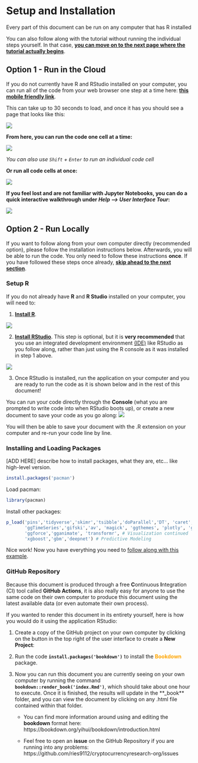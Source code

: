 # Setup and Installation {#setup}

Every part of this document can be run on any computer that has R installed

You can also follow along with the tutorial without running the individual steps yourself. In that case, [**you can move on to the next page where the tutorial actually begins**](#overview).

## Option 1 - Run in the Cloud

If you do not currently have R and RStudio installed on your computer, you can run all of the code from your web browser one step at a time here: <a href="https://gesis.mybinder.org/binder/v2/gh/ries9112/Research-Paper-Example/0a23077a85848af214976c87d7d5d2472df700ee?filepath=Jupyter%2FCryptocurrency%20Research.ipynb" target="_blank">**this mobile friendly link**</a>.

This can take up to 30 seconds to load, and once it has you should see a page that looks like this:

![](images/jupyter_notebook.png)

**From here, you can run the code one cell at a time:**

![](images/jupyter_run_one_cell.png)

*You can also use `Shift` + `Enter` to run an individual code cell*

**Or run all code cells at once:**

![](images/jupyter_run_all_cells.png)

**If you feel lost and are not familiar with Jupyter Notebooks, you can do a quick interactive walkthrough under *Help --\> User Interface Tour*:**

![](images/user_interface_tour.png)

## Option 2 - Run Locally

If you want to follow along from your own computer directly (recommended option), please follow the installation instructions below. Afterwards, you will be able to run the code. You only need to follow these instructions **once**. If you have followed these steps once already, [**skip ahead to the next section**](#overview).

### Setup R

If you do not already have **R** and **R Studio** installed on your computer, you will need to:

1.  [**Install R**](https://cran.revolutionanalytics.com/).

![](images/r_install.png)

2.  [**Install RStudio**](https://rstudio.com/products/rstudio/download/). This step is optional, but it is **very recommended** that you use an integrated development environment [(IDE)](https://en.wikipedia.org/wiki/Integrated_development_environment) like RStudio as you follow along, rather than just using the R console as it was installed in step 1 above.

![](images/rstudio_install.png)

3.  Once RStudio is installed, run the application on your computer and you are ready to run the code as it is shown below and in the rest of this document!

You can run your code directly through the **Console** (what you are prompted to write code into when RStudio boots up), or create a new document to save your code as you go along: ![](images/rstudio_new_file.PNG)

You will then be able to save your document with the .R extension on your computer and re-run your code line by line.

### Installing and Loading Packages {#installing-and-loading-packages}

[ADD HERE] describe how to install packages, what they are, etc... like high-level version.

```r
install.packages('pacman')
```

Load pacman:

```r
library(pacman)
```

Install other packages:

```r
p_load('pins','tidyverse','skimr','tsibble','doParallel','DT', 'caret','anytime','httr','jsonlite', # Data Exploration + Data Prep
       'ggTimeSeries','gifski','av', 'magick', 'ggthemes', 'plotly', 'ggpubr', # Visualization
       'ggforce','gganimate', 'transformr', # Visualization continued
       'xgboost','gbm','deepnet') # Predictive Modeling
```

Nice work! Now you have everything you need to [follow along with this example](#overview).

### GitHub Repository

Because this document is produced through a free **C**ontinuous **I**ntegration (CI) tool called **GitHub Actions**, it is also really easy for anyone to use the same code on their own computer to produce this document using the latest available data (or even automate their own process).

If you wanted to render this document in its entirety yourself, here is how you would do it using the application RStudio:

1.  Create a copy of the GitHub project on your own computer by clicking on the button in the top right of the user interface to create a **New Project**: <!-- [TODO - ADD SCREENSHOT] -->

2.  Run the code **`install.packages('bookdown')`** to install the [**Bookdown**]{style="color: orange;"} package.

3.  Now you can run this document you are currently seeing on your own computer by running the command **`bookdown::render_book('index.Rmd')`**, which should take about one hour to execute. Once it is finished, the results will update in the \*\*\_book\*\* folder, and you can view the document by clicking on any .html file contained within that folder.

    -   You can find more information around using and editing the **bookdown** format here: https://bookdown.org/yihui/bookdown/introduction.html
    
    - Feel free to open an **issue** on the GitHub Repository if you are running into any problems: https://github.com/ries9112/cryptocurrencyresearch-org/issues
